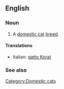 ==English==

===Noun===
{{en-noun|sg=[[Korat]]}}

# A [[domestic cat]] [[breed]].

====Translations====
{{top}}
*Italian: [[gatto Korat]]
{{mid}}

{{bottom}}

===See also===
{{wikipedia|Korat}}
{{commonscat|Korat cats}}

[[Category:Domestic cats]]